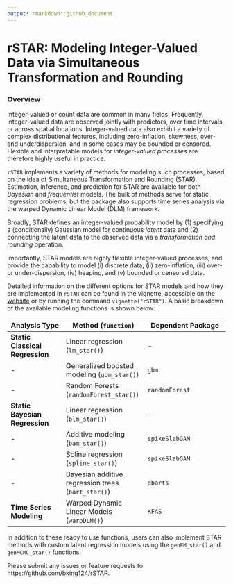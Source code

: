 ```yaml
---
output: rmarkdown::github_document
---
```


<!-- README.md is generated from README.Rmd. Please edit that file -->

# rSTAR: Modeling Integer-Valued Data via Simultaneous Transformation and Rounding


### Overview

Integer-valued or count data are common in many fields. Frequently, integer-valued data are observed jointly with predictors, over time intervals, or across spatial locations. Integer-valued data also exhibit a variety of complex distributional features, including zero-inflation, skewness, over- and underdispersion, and in some cases may be bounded or censored. Flexible and interpretable models for *integer-valued processes* are therefore highly useful in practice.

`rSTAR` implements a variety of methods for modeling such processes, based on the idea of Simultaneous Transformation and Rounding (STAR). Estimation, inference, and prediction for STAR are available for both *Bayesian* and *frequentist* models. The bulk of methods serve for static regression problems, but the package also supports time series analysis via the warped Dynamic Linear Model (DLM) framework. 

Broadly, STAR defines an integer-valued probability model by
(1) specifying a (conditionally) Gaussian model for continuous *latent* data and
(2) connecting the latent data to the observed data via a *transformation and rounding* operation.

Importantly, STAR models are highly flexible integer-valued processes, and provide the capability to model (i) discrete data, (ii) zero-inflation, (iii) over- or under-dispersion, (iv) heaping, and (v) bounded or censored data.

Detailed information on the different options for STAR models and how they are implemented in `rSTAR` can be found in the vignette, accessible on the [website](https://bking124.github.io/rSTAR/articles/rSTAR.html) or by running the command `vignette("rSTAR")`. A basic breakdown of the available modeling functions is shown below:

Analysis Type | Method (`function`) | Dependent Package
 -------------- | -------------------- | --------------------
 **Static Classical Regression** | Linear regression (`lm_star()`) | -
 - | Generalized boosted modeling (`gbm_star()`) | `gbm`
 - | Random Forests (`randomForest_star()`) | `randomForest`
 **Static Bayesian Regression** | Linear regression (`blm_star()`) | -
 - | Additive modeling (`bam_star()`) | `spikeSlabGAM`
 - | Spline regression (`spline_star()`) | `spikeSlabGAM`
 - | Bayesian additive regression trees (`bart_star()`) | `dbarts`
 **Time Series Modeling** | Warped Dynamic Linear Models (`warpDLM()`) | `KFAS`
 
 In addition to these ready to use functions, users can also implement STAR methods with custom latent regression models using the `genEM_star()` and `genMCMC_star()` functions.

Please submit any issues or feature requests to https://github.com/bking124/rSTAR.

